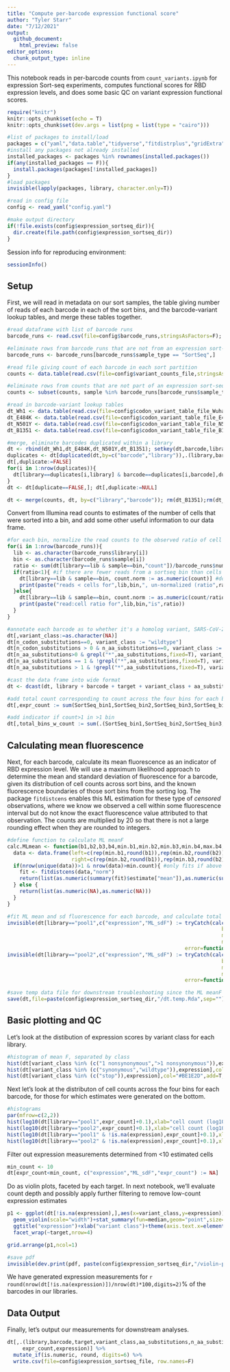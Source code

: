 ```yaml
---
title: "Compute per-barcode expression functional score"
author: "Tyler Starr"
date: "7/12/2021"
output:
  github_document:
    html_preview: false
editor_options: 
  chunk_output_type: inline
---
```

This notebook reads in per-barcode counts from `count_variants.ipynb` for expression Sort-seq experiments, computes functional scores for RBD expression levels, and does some basic QC on variant expression functional scores.

```r
require("knitr")
knitr::opts_chunk$set(echo = T)
knitr::opts_chunk$set(dev.args = list(png = list(type = "cairo")))

#list of packages to install/load
packages = c("yaml","data.table","tidyverse","fitdistrplus","gridExtra")
#install any packages not already installed
installed_packages <- packages %in% rownames(installed.packages())
if(any(installed_packages == F)){
  install.packages(packages[!installed_packages])
}
#load packages
invisible(lapply(packages, library, character.only=T))

#read in config file
config <- read_yaml("config.yaml")

#make output directory
if(!file.exists(config$expression_sortseq_dir)){
  dir.create(file.path(config$expression_sortseq_dir))
}
```
Session info for reproducing environment:
```r
sessionInfo()
```

## Setup
First, we will read in metadata on our sort samples, the table giving number of reads of each barcode in each of the sort bins, and the barcode-variant lookup tables, and merge these tables together.

```r
#read dataframe with list of barcode runs
barcode_runs <- read.csv(file=config$barcode_runs,stringsAsFactors=F); barcode_runs <- subset(barcode_runs, select=-c(R1,R1_prefix,R1_samplename,R1_postfix))

#eliminate rows from barcode_runs that are not from an expression sort-seq experiment
barcode_runs <- barcode_runs[barcode_runs$sample_type == "SortSeq",]

#read file giving count of each barcode in each sort partition
counts <- data.table(read.csv(file=config$variant_counts_file,stringsAsFactors=F))

#eliminate rows from counts that are not part of an expression sort-seq bin
counts <- subset(counts, sample %in% barcode_runs[barcode_runs$sample_type=="SortSeq","sample"])

#read in barcode-variant lookup tables
dt_Wh1 <- data.table(read.csv(file=config$codon_variant_table_file_Wuhan_Hu_1,stringsAsFactors=F))
dt_E484K <- data.table(read.csv(file=config$codon_variant_table_file_E484K,stringsAsFactors=F))
dt_N501Y <- data.table(read.csv(file=config$codon_variant_table_file_N501Y,stringsAsFactors=F))
dt_B1351 <- data.table(read.csv(file=config$codon_variant_table_file_B1351,stringsAsFactors=F))

#merge, eliminate barcodes duplicated within a library
dt <- rbind(dt_Wh1,dt_E484K,dt_N501Y,dt_B1351); setkey(dt,barcode,library)
duplicates <- dt[duplicated(dt,by=c("barcode","library")),.(library,barcode)] #the data.table duplciates function annoyingly only flags the first of each duplicate so doesn't intrinsically allow removal of both of the entries of the duplicate. So, flat what are duplciates, and then remove
dt[,duplicate:=FALSE]
for(i in 1:nrow(duplicates)){
  dt[library==duplicates[i,library] & barcode==duplicates[i,barcode],duplicate:=TRUE]
}
dt <- dt[duplicate==FALSE,]; dt[,duplicate:=NULL]

dt <- merge(counts, dt, by=c("library","barcode")); rm(dt_B1351);rm(dt_Wh1);rm(dt_E484K);rm(dt_N501Y);rm(counts); rm(duplicates)

```
 Convert from Illumina read counts to estimates of the number of cells that were sorted into a bin, and add some other useful information to our data frame.
 
```r
#for each bin, normalize the read counts to the observed ratio of cell recovery among bins
for(i in 1:nrow(barcode_runs)){
  lib <- as.character(barcode_runs$library[i])
  bin <- as.character(barcode_runs$sample[i])
  ratio <- sum(dt[library==lib & sample==bin,"count"])/barcode_runs$number_cells[i]
  if(ratio<1){ #if there are fewer reads from a sortseq bin than cells sorted
    dt[library==lib & sample==bin, count.norm := as.numeric(count)] #don't normalize cell counts, make count.norm the same as count
    print(paste("reads < cells for",lib,bin,", un-normalized (ratio",ratio,")")) #print to console to inform of undersampled bins
  }else{
    dt[library==lib & sample==bin, count.norm := as.numeric(count/ratio)] #normalize read counts by the average read:cell ratio, report in new "count.norm" column
    print(paste("read:cell ratio for",lib,bin,"is",ratio))
  }
}

#annotate each barcode as to whether it's a homolog variant, SARS-CoV-2 wildtype, synonymous muts only, stop, nonsynonymous, >1 nonsynonymous mutations
dt[,variant_class:=as.character(NA)]
dt[n_codon_substitutions==0, variant_class := "wildtype"]
dt[n_codon_substitutions > 0 & n_aa_substitutions==0, variant_class := "synonymous"]
dt[n_aa_substitutions>0 & grepl("*",aa_substitutions,fixed=T), variant_class := "stop"]
dt[n_aa_substitutions == 1 & !grepl("*",aa_substitutions,fixed=T), variant_class := "1 nonsynonymous"]
dt[n_aa_substitutions > 1 & !grepl("*",aa_substitutions,fixed=T), variant_class := ">1 nonsynonymous"]

#cast the data frame into wide format
dt <- dcast(dt, library + barcode + target + variant_class + aa_substitutions + n_aa_substitutions ~ sample, value.var="count.norm")

#add total count corresponding to count across the four bins for each barcode
dt[,expr_count := sum(SortSeq_bin1,SortSeq_bin2,SortSeq_bin3,SortSeq_bin4),by=c("library","barcode")]

#add indicator if count>1 in >1 bin
dt[,total_bins_w_count := sum(.(SortSeq_bin1,SortSeq_bin2,SortSeq_bin3,SortSeq_bin4)>0),by=c("library","barcode")]
```

## Calculating mean fluorescence
Next, for each barcode, calculate its mean fluorescence as an indicator of RBD expression level. We will use a maximum likelihood approach to determine the mean and standard deviation of fluorescence for a barcode, given its distribution of cell counts across sort bins, and the known fluorescence boundaries of those sort bins from the sorting log. The package `fitdistcens` enables this ML estimation for these type of *censored* observations, where we know we observed a cell within some fluorescence interval but do not know the exact fluorescence value attributed to that observation. The counts are multiplied by 20 so that there is not a large rounding effect when they are rounded to integers.
```r
#define function to calculate ML meanF
calc.MLmean <- function(b1,b2,b3,b4,min.b1,min.b2,min.b3,min.b4,max.b4,min.count=1){ #b1-4 gives observed cell counts in bins 1-4; remaining arguments give fluorescence boundaries of the respective bins; min.count gives minimum number of total observations needed across bins in order to calculate meanF (default 1)
  data <- data.frame(left=c(rep(min.b1,round(b1)),rep(min.b2,round(b2)),rep(min.b3,round(b3)),rep(min.b4,round(b4))),
                     right=c(rep(min.b2,round(b1)),rep(min.b3,round(b2)),rep(min.b4,round(b3)),rep(max.b4,round(b4)))) #define data input in format required for fitdistcens
  if(nrow(unique(data))>1 & nrow(data)>min.count){ #only fits if above user-specified min.count, and if the data satisfies the fitdistcens requirement that cells are observed in at least two of the censored partitions to enable ML estimation of identifiable parameters
    fit <- fitdistcens(data,"norm")
    return(list(as.numeric(summary(fit)$estimate["mean"]),as.numeric(summary(fit)$estimate["sd"])))
  } else {
    return(list(as.numeric(NA),as.numeric(NA)))
  }
}

#fit ML mean and sd fluorescence for each barcode, and calculate total cell count as the sum across the four bins. Multiply cell counts by a factor of 20 to minimize rounding errors since fitdistcens requires rounding to integer inputs
invisible(dt[library=="pool1",c("expression","ML_sdF") := tryCatch(calc.MLmean(b1=SortSeq_bin1*20,b2=SortSeq_bin2*20,
                                                                      b3=SortSeq_bin3*20,b4=SortSeq_bin4*20,
                                                                      min.b1=log(20),min.b2=log(598.5),min.b3=log(7922.5),
                                                                      min.b4=log(23819.5),max.b4=log(229000)),
                                                          error=function(e){return(list(as.numeric(NA),as.numeric(NA)))}),by=c("library","barcode")])
invisible(dt[library=="pool2",c("expression","ML_sdF") := tryCatch(calc.MLmean(b1=SortSeq_bin1*20,b2=SortSeq_bin2*20,
                                                                      b3=SortSeq_bin3*20,b4=SortSeq_bin4*20,
                                                                      min.b1=log(20),min.b2=log(598.5),min.b3=log(7922.5),
                                                                      min.b4=log(23819.5),max.b4=log(229000)),
                                                          error=function(e){return(list(as.numeric(NA),as.numeric(NA)))}),by=c("library","barcode")])

#save temp data file for downstream troubleshooting since the ML meanF took >1hr to calculate -- don't use these for final anlaysis though for reproducibility!
save(dt,file=paste(config$expression_sortseq_dir,"/dt.temp.Rda",sep=""))
```
## Basic plotting and QC

Let's look at the distibution of expression scores by variant class for each library.

```r
#histogram of mean F, separated by class
hist(dt[variant_class %in% (c("1 nonsynonymous",">1 nonsynonymous")),expression],col="gray40",main="",breaks=50,xlab="ML mean fluorescence (a.u.)")
hist(dt[variant_class %in% (c("synonymous","wildtype")),expression],col="#92278F",add=T,breaks=50)
hist(dt[variant_class %in% (c("stop")),expression],col="#BE1E2D",add=T,breaks=50)
```

Next let's look at the distributon of cell counts across the four bins for each barcode, for those for which estimates were generated on the bottom. 
```r
#histograms
par(mfrow=c(2,2))
hist(log10(dt[library=="pool1",expr_count]+0.1),xlab="cell count (log10, plus 0.1 pseudocount)",main="pool1, all bc",col="gray50")
hist(log10(dt[library=="pool2",expr_count]+0.1),xlab="cell count (log10, plus 0.1 pseudocount)",main="pool2, all bc",col="gray50")
hist(log10(dt[library=="pool1" & !is.na(expression),expr_count]+0.1),xlab="cell count (log10, plus 0.1 pseudocount)",main="pool1, determined",col="gray50")
hist(log10(dt[library=="pool2" & !is.na(expression),expr_count]+0.1),xlab="cell count (log10, plus 0.1 pseudocount)",main="pool2, determined",col="gray50")

```

Filter out expression measurements determined from <10 estimated cells

```r
min_count <- 10
dt[expr_count<min_count, c("expression","ML_sdF","expr_count") := NA]
```

Do as violin plots, faceted by each target. In next notebook, we'll evaluate count depth and possibly apply further filtering to remove low-count expression estimates

```r
p1 <- ggplot(dt[!is.na(expression),],aes(x=variant_class,y=expression))+
  geom_violin(scale="width")+stat_summary(fun=median,geom="point",size=1)+
  ggtitle("expression")+xlab("variant class")+theme(axis.text.x=element_text(angle=-90,hjust=0))+
  facet_wrap(~target,nrow=4)

grid.arrange(p1,ncol=1)

#save pdf
invisible(dev.print(pdf, paste(config$expression_sortseq_dir,"/violin-plot_meanF-by-target.pdf",sep="")))
```

We have generated expression measurements for `r round(nrow(dt[!is.na(expression)])/nrow(dt)*100,digits=2)`% of the barcodes in our libraries.

## Data Output

Finally, let's output our measurements for downstream analyses.

```r
dt[,.(library,barcode,target,variant_class,aa_substitutions,n_aa_substitutions,
     expr_count,expression)] %>%
  mutate_if(is.numeric, round, digits=6) %>%
  write.csv(file=config$expression_sortseq_file, row.names=F)

```



